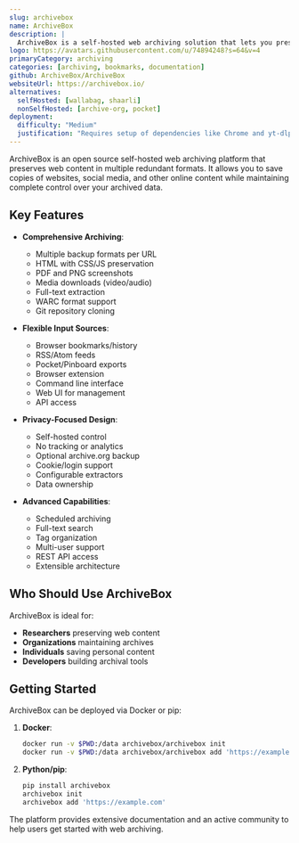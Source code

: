 ```yaml
---
slug: archivebox
name: ArchiveBox
description: |
  ArchiveBox is a self-hosted web archiving solution that lets you preserve content from websites in multiple formats like HTML, PDF, screenshots, and more. It supports importing from browser history, bookmarks, RSS feeds, and other sources.
logo: https://avatars.githubusercontent.com/u/74894248?s=64&v=4
primaryCategory: archiving
categories: [archiving, bookmarks, documentation]
github: ArchiveBox/ArchiveBox
websiteUrl: https://archivebox.io/
alternatives:
  selfHosted: [wallabag, shaarli]
  nonSelfHosted: [archive-org, pocket]
deployment:
  difficulty: "Medium"
  justification: "Requires setup of dependencies like Chrome and yt-dlp. Docker deployment available but configuration needed for production use."
---
```


ArchiveBox is an open source self-hosted web archiving platform that preserves web
content in multiple redundant formats. It allows you to save copies of websites,
social media, and other online content while maintaining complete control over your
archived data.

## Key Features

- **Comprehensive Archiving**:

  - Multiple backup formats per URL
  - HTML with CSS/JS preservation
  - PDF and PNG screenshots
  - Media downloads (video/audio)
  - Full-text extraction
  - WARC format support
  - Git repository cloning

- **Flexible Input Sources**:

  - Browser bookmarks/history
  - RSS/Atom feeds
  - Pocket/Pinboard exports
  - Browser extension
  - Command line interface
  - Web UI for management
  - API access

- **Privacy-Focused Design**:

  - Self-hosted control
  - No tracking or analytics
  - Optional archive.org backup
  - Cookie/login support
  - Configurable extractors
  - Data ownership

- **Advanced Capabilities**:
  - Scheduled archiving
  - Full-text search
  - Tag organization
  - Multi-user support
  - REST API access
  - Extensible architecture

## Who Should Use ArchiveBox

ArchiveBox is ideal for:

- **Researchers** preserving web content
- **Organizations** maintaining archives
- **Individuals** saving personal content
- **Developers** building archival tools

## Getting Started

ArchiveBox can be deployed via Docker or pip:

1. **Docker**:

   ```bash
   docker run -v $PWD:/data archivebox/archivebox init
   docker run -v $PWD:/data archivebox/archivebox add 'https://example.com'
   ```

2. **Python/pip**:
   ```bash
   pip install archivebox
   archivebox init
   archivebox add 'https://example.com'
   ```

The platform provides extensive documentation and an active community to help users
get started with web archiving.
